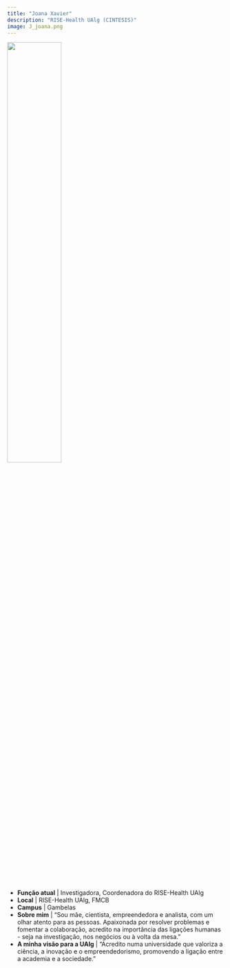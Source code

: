 ```yaml
---
title: "Joana Xavier"
description: "RISE-Health UAlg (CINTESIS)"
image: J_joana.png
---
```


![](J_joana.png){width=50%}

-   **Função atual** | Investigadora, Coordenadora do RISE-Health UAlg
-   **Local** | RISE-Health UAlg, FMCB  
-   **Campus** | Gambelas
-   **Sobre mim** | "Sou mãe, cientista, empreendedora e analista, com um olhar atento para as pessoas. Apaixonada por resolver problemas e fomentar a colaboração, acredito na importância das ligações humanas - seja na investigação, nos negócios ou à volta da mesa."
-   **A minha visão para a UAlg** | "Acredito numa universidade que valoriza a ciência, a inovação e o empreendedorismo, promovendo a ligação entre a academia e a sociedade."

